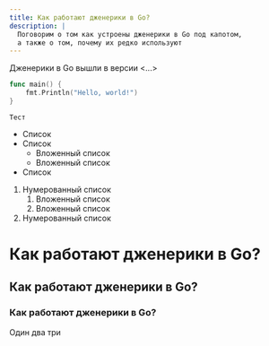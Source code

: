 ```yaml
---
title: Как работают дженерики в Go?
description: |
  Поговорим о том как устроены дженерики в Go под капотом,
  а также о том, почему их редко используют
---
```


Дженерики в Go вышли в версии &lt;...&gt;

```go
func main() {
	fmt.Println("Hello, world!")
}
```

`Тест`

* Список
* Список
    * Вложенный список
    * Вложенный список
* Список

1. Нумерованный список
    1. Вложенный список
    2. Вложенный список
2. Нумерованный список

# Как работают дженерики в Go?

## Как работают дженерики в Go?

### Как работают дженерики в Go?
Один два три
